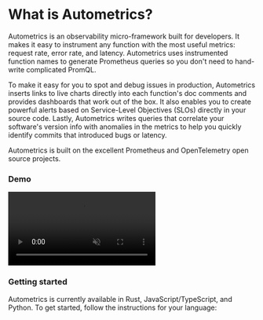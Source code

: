 
# What is Autometrics?

Autometrics is an observability micro-framework built for developers. It makes it easy to instrument any function with the most useful metrics: request rate, error rate, and latency. Autometrics uses instrumented function names to generate Prometheus queries so you don't need to hand-write complicated PromQL.

To make it easy for you to spot and debug issues in production, Autometrics inserts links to live charts directly into each function's doc comments and provides dashboards that work out of the box. It also enables you to create powerful alerts based on Service-Level Objectives (SLOs) directly in your source code. Lastly, Autometrics writes queries that correlate your software's version info with anomalies in the metrics to help you quickly identify commits that introduced bugs or latency.

Autometrics is built on the excellent Prometheus and OpenTelemetry open source projects.

### Demo

<p>
	<video
		controls
		loop
		muted
		src="https://user-images.githubusercontent.com/3262610/220152261-2ad6ab2b-f951-4b51-8d6e-855fb71440a3.mp4"
		alt="Autometrics demo video"
	></video>
</p>

### Getting started

Autometrics is currently available in Rust, JavaScript/TypeScript, and
Python. To get started, follow the instructions for your language:

<Cards num={4}>
  <Card arrow title="Rust" href="/rust/quickstart" />
  <Card arrow title="TypeScript" href="/typescript/quickstart" />
  <Card arrow title="Go" href="/go/quickstart" />
  <Card arrow title="Python" href="/python/quickstart" />
</Cards>